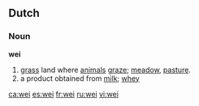 ==Dutch==
===Noun===
'''wei''' {{f}}
# [[grass]] land where [[animal]]s [[graze]]; [[meadow]], [[pasture]].
# a product obtained from [[milk]]; [[whey]]

[[ca:wei]]
[[es:wei]]
[[fr:wei]]
[[ru:wei]]
[[vi:wei]]